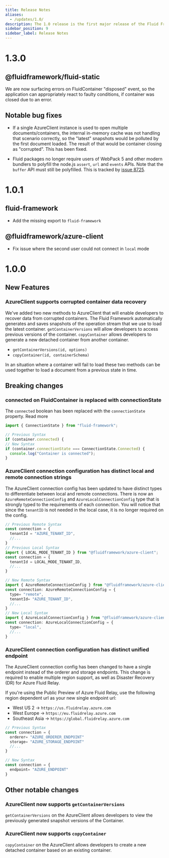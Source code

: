 ```yaml
---
title: Release Notes
aliases:
  - /updates/1.0/
description: The 1.0 release is the first major release of the Fluid Framework.
sidebar_position: 9
sidebar_label: Release Notes
---
```



# 1.3.0

## @fluidframework/fluid-static

We are now surfacing errors on FluidContainer "disposed" event, so the application can appropriately react to faulty conditions, if container was closed due to an error.

## Notable bug fixes

-   If a single AzureClient instance is used to open multiple documents/containers, the internal in-memory cache was not handling that scenario correctly, so the "latest" snapshots would be polluted by the first document loaded. The result of that would be container closing as "corrupted". This has been fixed.

-   Fluid packages no longer require users of WebPack 5 and other modern bundlers to polyfill the node.js `assert`, `url` and `events` APIs. Note that the `buffer` API must still be polyfilled. This is tracked by [issue 8725](https://github.com/microsoft/FluidFramework/issues/8725).

# 1.0.1

## fluid-framework

-   Add the missing <ApiLink packageName="container-loader" apiName="ConnectionState" apiType="enum" /> export to `fluid-framework`

## @fluidframework/azure-client


-   Fix <ApiLink packageName="azure-client" apiName="AzureClient" apiType="class" /> issue where the second user could not connect in `local` mode

# 1.0.0

## New Features

### AzureClient supports corrupted container data recovery

We've added two new methods to AzureClient that will enable developers to recover data from corrupted containers. The Fluid Framework automatically generates and saves snapshots of the operation stream that we use to load the latest container. `getContainerVersions` will allow developers to access previous versions of the container. `copyContainer` allows developers to generate a new detached container from another container.

- <ApiLink packageName="azure-client" apiName="AzureClient" apiType="class" headingId="getcontainerversions-method">`getContainerVersions(id, options)`</ApiLink>
- <ApiLink packageName="azure-client" apiName="AzureClient" apiType="class" headingId="copycontainer-method">`copyContainer(id, containerSchema)`</ApiLink>

In an situation where a container will fail to load these two methods can be used together to load a document from a previous state in time.

## Breaking changes

### connected on FluidContainer is replaced with connectionState

The `connected` boolean has been replaced with the `connectionState` property. Read more

```js
import { ConnectionState } from "fluid-framework";

// Previous Syntax
if (container.connected) {
// New Syntax
if (container.connectionState === ConnectionState.Connected) {
  console.log("Container is connected");
}
```

### AzureClient connection configuration has distinct local and remote connection strings

The AzureClient connection config has been updated to have distinct types to differentiate between local and remote connections. There is now an `AzureRemoteConnectionConfig` and `AzureLocalConnectionConfig` type that is strongly typed to the requirements of each connection. You will notice that since the `tenantID` is not needed in the local case, it is no longer required on the config.

```js
// Previous Remote Syntax
const connection = {
  tenantId = "AZURE_TENANT_ID",
  //...
}
// Previous Local Syntax
import { LOCAL_MODE_TENANT_ID } from "@fluidframework/azure-client";
const connection = {
  tenantId = LOCAL_MODE_TENANT_ID,
  //...
}
```

```js
// New Remote Syntax
import { AzureRemoteConnectionConfig } from "@fluidframework/azure-client";
const connection: AzureRemoteConnectionConfig = {
  type= "remote",
  tenantId= "AZURE_TENANT_ID",
  //...
}
// New Local Syntax
import { AzureLocalConnectionConfig } from "@fluidframework/azure-client";
const connection: AzureLocalConnectionConfig = {
  type= "local",
  //...
}
```

### AzureClient connection configuration has distinct unified endpoint

The AzureClient connection config has been changed to have a single endpoint instead of the orderer and storage endpoints. This change is required to enable multiple region support, as well as Disaster Recovery (DR) for Azure Fluid Relay.

If you're using the Public Preview of Azure Fluid Relay, use the following region dependent url as your new single endpoint url:

-   West US 2 ->  `https://us.fluidrelay.azure.com`
-   West Europe -> `https://eu.fluidrelay.azure.com`
-   Southeast Asia -> `https://global.fluidrelay.azure.com`

```js
// Previous Syntax
const connection = {
  orderer= "AZURE_ORDERER_ENDPOINT"
  storage= "AZURE_STORAGE_ENDPOINT"
  //...
}
```

```js
// New Syntax
const connection = {
  endpoint= "AZURE_ENDPOINT"
}
```

## Other notable changes

### AzureClient now supports `getContainerVersions`

`getContainerVersions` on the AzureClient allows developers to view the previously generated snapshot versions of the Container.

### AzureClient now supports `copyContainer`

`copyContainer` on the AzureClient allows developers to create a new detached container based on an existing container.
